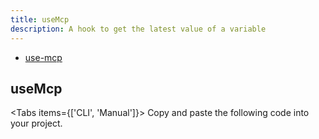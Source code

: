 ```yaml
---
title: useMcp
description: A hook to get the latest value of a variable
---
```


- [use-mcp](https://github.com/modelcontextprotocol/use-mcp)

## useMcp

<Tabs items={['CLI', 'Manual']}>
  <Tab>
    <InstallCLI value='use-mcp' />
  </Tab>
  <Tab>
    Copy and paste the following code into your project.
    <PackageInstall value='npm install use-mcp' />
  </Tab>
</Tabs>
